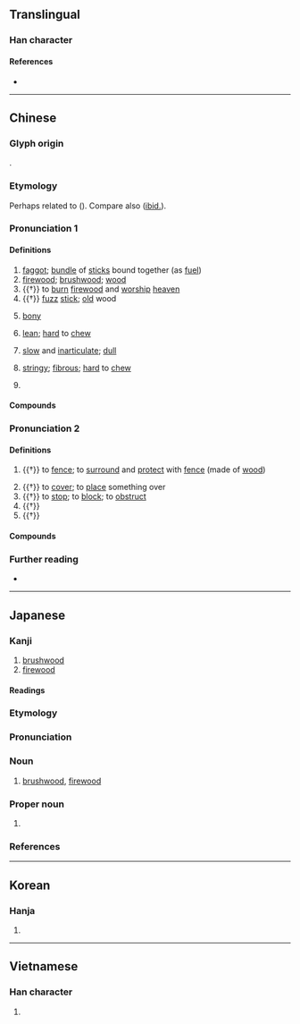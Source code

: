 {{also|茈}}
{{character info/new}}
==Translingual==

===Han character===
{{Han char|rn=75|rad=木|as=05|sn=9|four=21904|canj=YPD|ids=⿱此木}}

====References====
* {{Han ref|kx=0521.060|dkj=14664|dj=0909.040|hdz=21197.110|uh=67F4|ud=26612|bh=AEE3|bd=44771}}

----

==Chinese==
{{zh-forms}}

===Glyph origin===
{{Han etym}}
{{Han compound|此|木|ls=psc|c1=p|c2=s}}.

===Etymology===
Perhaps related to {{och-l|槎|to cut trees}} ({{zh-ref|Schuessler, 2007}}). Compare also {{cog|km|ឈើ||wood}} ([[ibid.]]).

===Pronunciation 1===
{{zh-pron
|m=chái
|m-s=
|c=caai4
|c-t=
|g=
|h=pfs=chhèu
|j=
|mb=châu
|md=chà
|mn=chhâ/qz,xm,zz:chhâi
|mn_note=chhâ - vernacular; chhâi - literary
|mn-t=ca5
|w=3za
|x=
|mc=y
|oc=y
|cat=n,v,a,pn
}}

====Definitions====
{{zh-hanzi}}

# [[faggot]]; [[bundle]] of [[stick]]s bound together (as [[fuel]])
# [[firewood]]; [[brushwood]]; [[wood]]
# {{†}} to [[burn]] [[firewood]] and [[worship]] [[heaven]]
# {{†}} [[fuzz]] [[stick]]; [[old]] wood
# {{lb|zh|dialectal}} [[bony]]
# {{lb|zh|dialectal}} [[lean]]; [[hard]] to [[chew]]
# {{lb|zh|Min}} [[slow]] and [[inarticulate]]; [[dull]]
# {{lb|zh|Zhangzhou|_|Hokkien}} [[stringy]]; [[fibrous]]; [[hard]] to [[chew]] {{gloss|of food}}
# {{surname|lang=zh}}

====Compounds====
{{zh-der|fold=1|乾柴|乾柴烈火|倒了柴|劈柴|如柴|安全火柴|引柴|打柴|撿柴|木柴|杜茅柴|柴刀|柴寮|柴市|柴心兒|柴房|柴扉|柴望|柴木|柴桑|柴棘|柴榮|柴毀|柴毀滅性|柴毀骨立|柴水|柴油|柴油機|柴火|柴瘠|柴禾|柴窯|柴立不阿|柴米|柴米夫妻|柴米油鹽|柴胡|柴草|柴荊|柴荒米貴|柴薪|柴車|柴達木河|柴門|柴門霍夫|柴雞|柴頭|柴魚|滿口胡柴|火柴|烈火乾柴|燔柴|瘦骨如柴|砍柴|稱柴而爨|老樹枯柴|胡柴|胸中柴棘|茅柴|茅柴酒|荊柴|骨瘦如柴|柴溝堡|柴棍|柴湖|柴家廟}}

===Pronunciation 2===
{{zh-pron
|m=zhài
|c=zaai6
|dial=n
|cat=v,n
}}

====Definitions====
{{zh-hanzi}}

# {{†}} to [[fence]]; to [[surround]] and [[protect]] with [[fence]] (made of [[wood]])
#: {{zh-x|^鹿柴{zhài}|''Deer Fence'', a poem by {{w|Wang Wei (Tang dynasty)|Wang Wei}}}}
# {{†}} to [[cover]]; to [[place]] something over
# {{†}} to [[stop]]; to [[block]]; to [[obstruct]]
# {{†}} {{zh-alt-form|寨|[[defending]] [[fence]]}}
# {{†}} {{zh-alt-form|寨|[[villa]]}}

====Compounds====
{{zh-der|fold=1|鹿柴|柴護|柴門|柴路|柴塞|柴柵|柴楂|柴籬}}

===Further reading===
* {{thcwd|6101}}

----

==Japanese==

===Kanji===
{{ja-kanji|grade=|rs=木05}}

# [[brushwood]]
# [[firewood]]

====Readings====
{{ja-readings
|goon=ぜ
|kanon=さい
|kun=しば-
}}

===Etymology===
{{ja-kanjitab|しば|yomi=k}}
{{rfe|ja}}
===Pronunciation===
{{ja-pron|yomi=k|しば|acc=0|acc_ref=DJR,NHK}}

===Noun===
{{ja-noun|しば}}

# [[brushwood]], [[firewood]]

===Proper noun===
{{ja-pos|proper|しば}}

# {{surname|lang=ja|sort=しば}}

===References===
<references/>

----

==Korean==

===Hanja===
{{ko-hanja|hangeul=[[시]], [[채]]|eumhun=|rv=si, chae|mr=si, ch'ae|y=si, chay}}

# {{defn|lang=ko|sort=木05}}

----

==Vietnamese==

===Han character===
{{vi-hantu|[[sài]], [[thầy]], [[thài]], [[thày]], [[sầy]], [[xầy]]|rs=木05}}

# {{defn|lang=vi|sort=木05}}